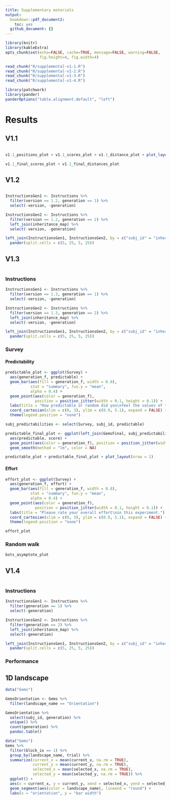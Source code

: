 ```yaml
---
title: Supplementary materials
output:
  bookdown::pdf_document2:
    toc: yes
  github_document: {}
---
```

```r
library(knitr)
library(kableExtra)
opts_chunk$set(echo=FALSE, cache=TRUE, message=FALSE, warning=FALSE,
               fig.height=4, fig.width=4)

read_chunk("R/supplemental-v1-1.R")
read_chunk("R/supplemental-v1-2.R")
read_chunk("R/supplemental-v1-3.R")
read_chunk("R/supplemental-v1-4.R")

library(patchwork)
library(pander)
panderOptions("table.alignment.default", "left")
```

# Results

## V1.1

```r
```

```r
v1.1_positions_plot + v1.1_scores_plot + v1.1_distance_plot + plot_layout(nrow = 3)
```

```r
v1.1_final_scores_plot + v1.1_final_distances_plot
```

## V1.2

```r
```

```r
InstructionsGen1 <- Instructions %>%
  filter(version == 1.2, generation == 1) %>%
  select(-version, -generation)

InstructionsGen2 <- Instructions %>%
  filter(version == 1.2, generation == 2) %>%
  left_join(inheritance_map) %>%
  select(-version, -generation)

left_join(InstructionsGen1, InstructionsGen2, by = c("subj_id" = "inherit_from"), suffix = c("_gen1", "_gen2")) %>%
  pander(split.cells = c(5, 25, 5, 25))
```

## V1.3

```r
```

### Instructions

```r
InstructionsGen1 <- Instructions %>%
  filter(version == 1.3, generation == 1) %>%
  select(-version, -generation)

InstructionsGen2 <- Instructions %>%
  filter(version == 1.3, generation == 2) %>%
  left_join(inheritance_map) %>%
  select(-version, -generation)

left_join(InstructionsGen1, InstructionsGen2, by = c("subj_id" = "inherit_from"), suffix = c("_gen1", "_gen2")) %>%
  pander(split.cells = c(5, 25, 5, 25))
```

### Survey

#### Predictability

```r
predictable_plot <- ggplot(Survey) +
  aes(generation_f, predictable) +
  geom_bar(aes(fill = generation_f, width = 0.8),
           stat = "summary", fun.y = "mean",
           alpha = 0.4) +
  geom_point(aes(color = generation_f),
             position = position_jitter(width = 0.1, height = 0.1)) +
  labs(title = "How predictable or random did you\nfeel the values of the gems were?") +
  coord_cartesian(xlim = c(0, 3), ylim = c(0.9, 5.1), expand = FALSE) +
  theme(legend.position = "none")

subj_predictabilities <- select(Survey, subj_id, predictable)

predictable_final_plot <- ggplot(left_join(GemsFinal, subj_predictabilities)) +
  aes(predictable, score) +
  geom_point(aes(color = generation_f), position = position_jitter(width = 0.1, height = 0)) +
  geom_smooth(method = "lm", color = NA)

predictable_plot + predictable_final_plot + plot_layout(nrow = 1)
```

#### Effort

```r
effort_plot <- ggplot(Survey) +
  aes(generation_f, effort) +
  geom_bar(aes(fill = generation_f, width = 0.8),
           stat = "summary", fun.y = "mean",
           alpha = 0.4) +
  geom_point(aes(color = generation_f),
             position = position_jitter(width = 0.1, height = 0.1)) +
  labs(title = "Please rate your overall effort\nin this experiment.") +
  coord_cartesian(xlim = c(0, 3), ylim = c(0.9, 5.1), expand = FALSE) +
  theme(legend.position = "none")

effort_plot
```

### Random walk

```r
bots_asymptote_plot
```

## V1.4

```r
```

### Instructions

```r
InstructionsGen1 <- Instructions %>%
  filter(generation == 1) %>%
  select(-generation)

InstructionsGen2 <- Instructions %>%
  filter(generation == 2) %>%
  left_join(inheritance_map) %>%
  select(-generation)

left_join(InstructionsGen1, InstructionsGen2, by = c("subj_id" = "inherit_from"), suffix = c("_gen1", "_gen2")) %>%
  pander(split.cells = c(5, 25, 5, 25))
```

### Performance

## 1D landscape

```r
data("Gems")

GemsOrientation <- Gems %>%
  filter(landscape_name == "Orientation")
```

```r
GemsOrientation %>%
  select(subj_id, generation) %>%
  unique() %>%
  count(generation) %>%
  pandoc.table()
```

```r
data("Gems")
Gems %>%
  filter(block_ix == 1) %>%
  group_by(landscape_name, trial) %>%
  summarize(current_x = mean(current_x, na.rm = TRUE),
            current_y = mean(current_y, na.rm = TRUE),
            selected_x = mean(selected_x, na.rm = TRUE),
            selected_y = mean(selected_y, na.rm = TRUE)) %>%
  ggplot() +
  aes(x = current_x, y = current_y, xend = selected_x, yend = selected_y) +
  geom_segment(aes(color = landscape_name), lineend = "round") +
  labs(x = "orientation", y = "bar width")
```